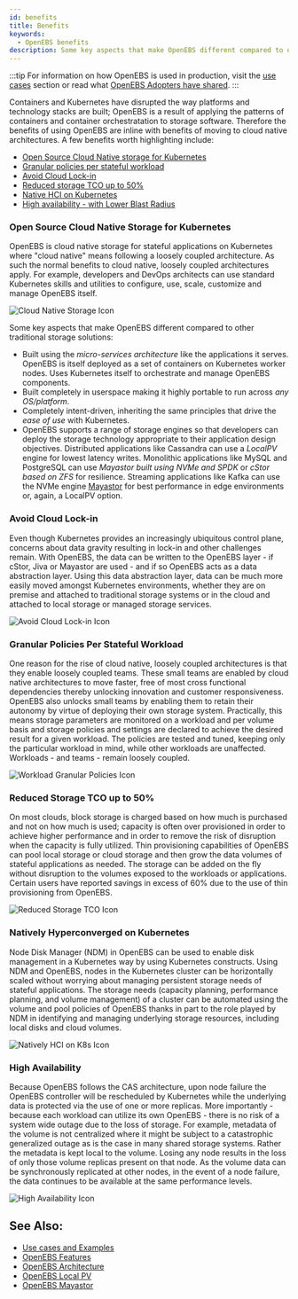 ```yaml
---
id: benefits
title: Benefits
keywords:
  - OpenEBS benefits
description: Some key aspects that make OpenEBS different compared to other traditional storage solutions include - built using a micro-services architecture, highly portable to run across any OS/platform, completely intent-driven and declarative, and including a range of storage engines.
---
```



:::tip
For information on how OpenEBS is used in production, visit the [use cases](/docs/introduction/usecases) section or read what [OpenEBS Adopters have shared](https://github.com/openebs/openebs/blob/HEAD/ADOPTERS.md).
:::

Containers and Kubernetes have disrupted the way platforms and technology stacks are built; OpenEBS is a result of applying the patterns of containers and container orchestratation to storage software. Therefore the benefits of using OpenEBS are inline with benefits of moving to cloud native architectures. A few benefits worth highlighting include:

- [Open Source Cloud Native storage for Kubernetes](#open-source-cloud-native-storage-for-kubernetes)
- [Granular policies per stateful workload](#granular-policies-per-stateful-workload)
- [Avoid Cloud Lock-in](#avoid-cloud-lock-in)
- [Reduced storage TCO up to 50%](#reduced-storage-tco-up-to-50)
- [Native HCI on Kubernetes](#natively-hyperconverged-on-kubernetes)
- [High availability - with Lower Blast Radius](#high-availability)

### Open Source Cloud Native Storage for Kubernetes

<TwoColumn left="1fr" right="200px">
  <p>
    OpenEBS is cloud native storage for stateful applications on Kubernetes
    where "cloud native" means following a loosely coupled architecture. As such
    the normal benefits to cloud native, loosely coupled architectures apply.
    For example, developers and DevOps architects can use standard Kubernetes
    skills and utilities to configure, use, scale, customize and manage OpenEBS itself.  
  </p>

![Cloud Native Storage Icon](../assets/b-cn.svg)

</TwoColumn>

Some key aspects that make OpenEBS different compared to other traditional storage solutions:

- Built using the _micro-services architecture_ like the applications it serves. OpenEBS is itself deployed as a set of containers on Kubernetes worker nodes. Uses Kubernetes itself to orchestrate and manage OpenEBS components.
- Built completely in userspace making it highly portable to run across _any OS/platform_.
- Completely intent-driven, inheriting the same principles that drive the _ease of use_ with Kubernetes.
- OpenEBS supports a range of storage engines so that developers can deploy the storage technology appropriate to their application design objectives. Distributed applications like Cassandra can use a _LocalPV_ engine for lowest latency writes. Monolithic applications like MySQL and PostgreSQL can use _Mayastor built using NVMe and SPDK_ or _cStor based on ZFS_ for resilience. Streaming applications like Kafka can use the NVMe engine [Mayastor](https://github.com/openebs/Mayastor) for best performance in edge environments or, again, a LocalPV option.

### Avoid Cloud Lock-in

<TwoColumn left="1fr" right="200px">
  <p>
    Even though Kubernetes provides an increasingly ubiquitous control plane,
    concerns about data gravity resulting in lock-in and other challenges remain. 
    With OpenEBS, the data can be written to the OpenEBS layer - if cStor, Jiva 
    or Mayastor are used - and if so OpenEBS acts as a data abstraction layer. 
    Using this data abstraction layer, data can be much more easily moved amongst
    Kubernetes environments, whether they are on premise and attached to traditional
    storage systems or in the cloud and attached to local storage or managed storage services.
  </p>

![Avoid Cloud Lock-in Icon](../assets/b-no-lockin.svg)

</TwoColumn>

### Granular Policies Per Stateful Workload

<TwoColumn left="1fr" right="200px">
    <p>
        One reason for the rise of cloud native, loosely coupled architectures is that they enable loosely coupled teams. These small teams are enabled by cloud native architectures to move faster, free of most cross functional dependencies thereby unlocking innovation and customer responsiveness. OpenEBS also unlocks small teams by enabling them to retain their autonomy by virtue of deploying their own storage system. Practically, this means storage parameters are monitored on a workload and per volume basis and storage policies and settings are declared to achieve the desired result for a given workload. The policies are tested and tuned, keeping only the particular workload in mind, while other workloads are unaffected. Workloads - and teams - remain loosely coupled.
    </p>

![Workload Granular Policies Icon](../assets/b-granular.svg)

</TwoColumn>

### Reduced Storage TCO up to 50%

<TwoColumn left="1fr" right="200px">
    <p>
     On most clouds, block storage is charged based on how much is purchased and not on how much is used; capacity is often over provisioned in order to achieve higher performance and in order to remove the risk of disruption when the capacity is fully utilized. Thin provisioning capabilities of OpenEBS can pool local storage or cloud storage and then grow the data volumes of stateful applications as needed. The storage can be added on the fly without disruption to the volumes exposed to the workloads or applications. Certain users have reported savings in excess of 60% due to the use of thin provisioning from OpenEBS.
    </p>

![Reduced Storage TCO Icon](../assets/b-lowtco.svg)

</TwoColumn>

### Natively Hyperconverged on Kubernetes

<TwoColumn left="1fr" right="200px">
  <p>
    Node Disk Manager (NDM) in OpenEBS can be used to enable disk management in
    a Kubernetes way by using Kubernetes constructs. Using NDM and OpenEBS,
    nodes in the Kubernetes cluster can be horizontally scaled without worrying
    about managing persistent storage needs of stateful applications. The
    storage needs (capacity planning, performance planning, and volume
    management) of a cluster can be automated using the volume and pool policies
    of OpenEBS thanks in part to the role played by NDM in identifying and
    managing underlying storage resources, including local disks and cloud
    volumes.
  </p>

![Natively HCI on K8s Icon](../assets/b-hci.svg)

</TwoColumn>

### High Availability

<TwoColumn left="1fr" right="200px">
  <p>
    Because OpenEBS follows the CAS architecture, upon node failure the OpenEBS
    controller will be rescheduled by Kubernetes while the underlying data is
    protected via the use of one or more replicas. More importantly - because
    each workload can utilize its own OpenEBS - there is no risk of a system
    wide outage due to the loss of storage. For example, metadata of the volume
    is not centralized where it might be subject to a catastrophic generalized
    outage as is the case in many shared storage systems. Rather the metadata is
    kept local to the volume. Losing any node results in the loss of only those volume
    replicas present on that node. As the volume data can be synchronously
    replicated at other nodes, in the event of a node failure, the
    data continues to be available at the same performance levels.
  </p>

![High Availability Icon](../assets/b-ha.svg)

</TwoColumn>

## See Also:

- [Use cases and Examples](/docs/introduction/usecases)
- [OpenEBS Features](/docs/introduction/features)
- [OpenEBS Architecture](/docs/concepts/architecture)
- [OpenEBS Local PV](/docs/concepts/localpv)
- [OpenEBS Mayastor](/docs/concepts/mayastor)

